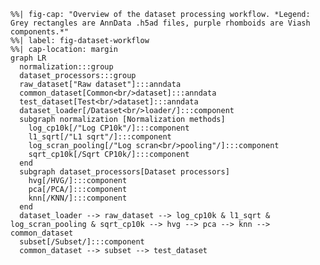 ```mermaid
%%| fig-cap: "Overview of the dataset processing workflow. *Legend: Grey rectangles are AnnData .h5ad files, purple rhomboids are Viash components.*"
%%| label: fig-dataset-workflow
%%| cap-location: margin
graph LR
  normalization:::group
  dataset_processors:::group
  raw_dataset["Raw dataset"]:::anndata
  common_dataset[Common<br/>dataset]:::anndata
  test_dataset[Test<br/>dataset]:::anndata
  dataset_loader[/Dataset<br/>loader/]:::component
  subgraph normalization [Normalization methods]
    log_cp10k[/"Log CP10k"/]:::component
    l1_sqrt[/"L1 sqrt"/]:::component
    log_scran_pooling[/"Log scran<br/>pooling"/]:::component
    sqrt_cp10k[/Sqrt CP10k/]:::component
  end
  subgraph dataset_processors[Dataset processors]
    hvg[/HVG/]:::component
    pca[/PCA/]:::component
    knn[/KNN/]:::component
  end
  dataset_loader --> raw_dataset --> log_cp10k & l1_sqrt & log_scran_pooling & sqrt_cp10k --> hvg --> pca --> knn --> common_dataset
  subset[/Subset/]:::component
  common_dataset --> subset --> test_dataset
```
